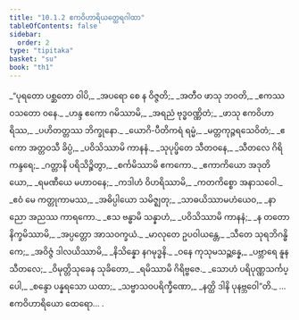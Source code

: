 ```yaml
---
title: "10.1.2 ဧကဝိဟာရိယတ္ထေရဂါထာ"
tableOfContents: false
sidebar:
  order: 2
type: "tipitaka"
basket: "su"
book: "th1"
---
```



<DynamicBreadcrumb />

<Division number="537" book="th1">

<Paragraph number="841" type="verses" book="th1">
_“ပုရတော ပစ္ဆတော ဝါပိ,_  
_အပရော စေ န ဝိဇ္ဇတိ;_  
_အတီဝ ဖာသု ဘဝတိ,_  
_ဧကဿ ဝသတော ဝနေ._  

</Paragraph>

</Division>
<Division number="538" book="th1">

<Paragraph number="842" type="verses" book="th1">
_ဟန္ဒ ဧကော ဂမိဿာမိ,_  
_အရညံ ဗုဒ္ဓဝဏ္ဏိတံ;_  
_ဖာသု ဧကဝိဟာရိဿ,_  
_ပဟိတတ္တဿ ဘိက္ခုနော._  

</Paragraph>

</Division>
<Division number="539" book="th1">

<Paragraph number="843" type="verses" book="th1">
_ယောဂိ-ပီတိကရံ ရမ္မံ,_  
_မတ္တကုဉ္ဇရသေဝိတံ;_  
_ဧကော အတ္တဝသီ ခိပ္ပံ,_  
_ပဝိသိဿာမိ ကာနနံ._  

</Paragraph>

</Division>
<Division number="540" book="th1">

<Paragraph number="844" type="verses" book="th1">
_သုပုပ္ဖိတေ သီတဝနေ,_  
_သီတလေ ဂိရိကန္ဒရေ;_  
_ဂတ္တာနိ ပရိသိဉ္စိတွာ,_  
_စင်္ကမိဿာမိ ဧကကော._  

</Paragraph>

</Division>
<Division number="541" book="th1">

<Paragraph number="845" type="verses" book="th1">
_ဧကာကိယော အဒုတိယော,_  
_ရမဏီယေ မဟာဝနေ;_  
_ကဒါဟံ ဝိဟရိဿာမိ,_  
_ကတကိစ္စော အနာသဝေါ._  

</Paragraph>

</Division>
<Division number="542" book="th1">

<Paragraph number="846" type="verses" book="th1">
_ဧဝံ မေ ကတ္တုကာမဿ,_  
_အဓိပ္ပါယော သမိဇ္ဈတု;_  
_သာဓယိဿာမဟံယေဝ,_  
_နာညော အညဿ ကာရကော._  

</Paragraph>

</Division>
<Division number="543" book="th1">

<Paragraph number="847" type="verses" book="th1">
_ဧသ ဗန္ဓာမိ သန္နာဟံ,_  
_ပဝိသိဿာမိ ကာနနံ;_  
_န တတော နိက္ခမိဿာမိ,_  
_အပ္ပတ္တော အာသဝက္ခယံ._  

</Paragraph>

</Division>
<Division number="544" book="th1">

<Paragraph number="848" type="verses" book="th1">
_မာလုတေ ဥပဝါယန္တေ,_  
_သီတေ သုရဘိဂန္ဓိကေ;_  
_အဝိဇ္ဇံ ဒါလယိဿာမိ,_  
_နိသိန္နော နဂမုဒ္ဓနိ._  

</Paragraph>

</Division>
<Division number="545" book="th1">

<Paragraph number="849" type="verses" book="th1">
_ဝနေ ကုသုမသဉ္ဆန္နေ,_  
_ပဗ္ဘာရေ နူန သီတလေ;_  
_ဝိမုတ္တိသုခေန သုခိတော,_  
_ရမိဿာမိ ဂိရိဗ္ဗဇေ._  

</Paragraph>

</Division>
<Division number="546" book="th1">

<Paragraph number="850" type="verses" book="th1">
_သောဟံ ပရိပုဏ္ဏသင်္ကပ္ပေါ,_  
_စန္ဒော ပန္နရသော ယထာ;_  
_သဗ္ဗာသဝပရိက္ခီဏော,_  
_နတ္ထိ ဒါနိ ပုနဗ္ဘဝေါ”တိ._  


</Paragraph>
</Division>

<Paragraph number="851" type="center" book="th1">
…  ဧကဝိဟာရိယော ထေရော… .
</Paragraph>